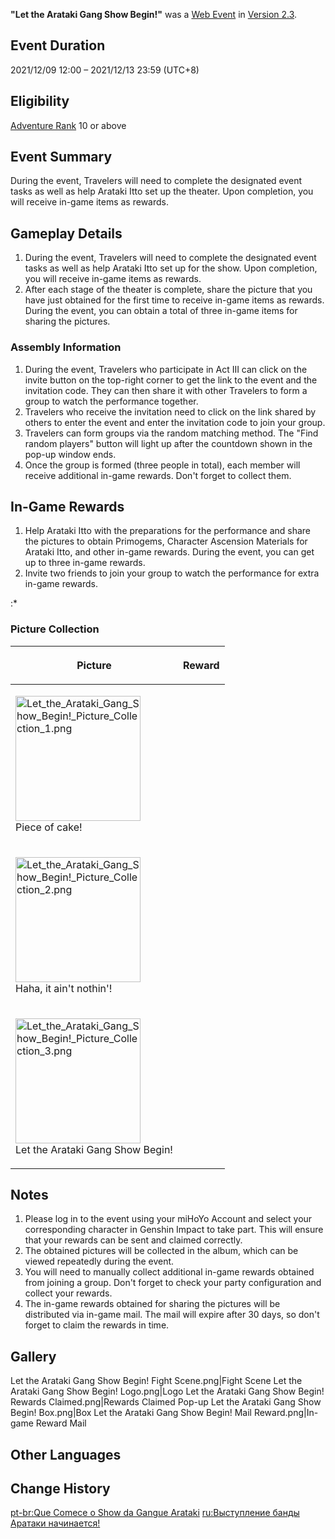 {{Event
|name              = "Let the Arataki Gang Show Begin!"
|image             = Let the Arataki Gang Show Begin!.png
|type              = Web
|time_known        = yes
|time_start        = 2021-12-09 12:00:00
|time_start_offset = GMT+8
|time_end          = 2021-12-13 23:59:59
|time_end_offset   = GMT+8
|link              = https://genshin.hoyoverse.com/en/news/detail/17569
|link2             = https://webstatic-sea.mihoyo.com/ys/event/e20211208itto/index.html
|link2name         = Event Page
}}
'''"Let the Arataki Gang Show Begin!"''' was a [[Web Event]] in [[Version 2.3]].

==Event Duration==
2021/12/09 12:00 – 2021/12/13 23:59 (UTC+8)

==Eligibility==
[[Adventure Rank]] 10 or above

==Event Summary==
During the event, Travelers will need to complete the designated event tasks as well as help Arataki Itto set up the theater. Upon completion, you will receive in-game items as rewards.

==Gameplay Details==
# During the event, Travelers will need to complete the designated event tasks as well as help Arataki Itto set up for the show. Upon completion, you will receive in-game items as rewards.
# After each stage of the theater is complete, share the picture that you have just obtained for the first time to receive in-game items as rewards. During the event, you can obtain a total of three in-game items for sharing the pictures.

===Assembly Information===
# During the event, Travelers who participate in Act III can click on the invite button on the top-right corner to get the link to the event and the invitation code. They can then share it with other Travelers to form a group to watch the performance together.
# Travelers who receive the invitation need to click on the link shared by others to enter the event and enter the invitation code to join your group.
# Travelers can form groups via the random matching method. The "Find random players" button will light up after the countdown shown in the pop-up window ends.
# Once the group is formed (three people in total), each member will receive additional in-game rewards. Don't forget to collect them.

==In-Game Rewards==
# Help Arataki Itto with the preparations for the performance and share the pictures to obtain Primogems, Character Ascension Materials for Arataki Itto, and other in-game rewards. During the event, you can get up to three in-game rewards.
# Invite two friends to join your group to watch the performance for extra in-game rewards.
:* {{Card|Mora|20,000}}{{Card|Mystic Enhancement Ore|2}}

===Picture Collection===
{|class="article-table"
!Picture
!Reward
|-
|[[File:Let the Arataki Gang Show Begin! Picture Collection 1.png|200px]]<br />Piece of cake!
|{{Card|Primogem|10}}{{Card|Prithiva Topaz Fragment|1}}
|-
|[[File:Let the Arataki Gang Show Begin! Picture Collection 2.png|200px]]<br />Haha, it ain't nothin'!
|{{Card|Primogem|10}}{{Card|Prithiva Topaz Fragment|1}}
|-
|[[File:Let the Arataki Gang Show Begin! Picture Collection 3.png|200px]]<br />Let the Arataki Gang Show Begin!
|{{Card|Primogem|20}}{{Card|Prithiva Topaz Fragment|1}}
|}

==Notes==
# Please log in to the event using your miHoYo Account and select your corresponding character in Genshin Impact to take part. This will ensure that your rewards can be sent and claimed correctly.
# The obtained pictures will be collected in the album, which can be viewed repeatedly during the event.
# You will need to manually collect additional in-game rewards obtained from joining a group. Don't forget to check your party configuration and collect your rewards.
# The in-game rewards obtained for sharing the pictures will be distributed via in-game mail. The mail will expire after 30 days, so don't forget to claim the rewards in time.

==Gallery==
<gallery>
Let the Arataki Gang Show Begin! Fight Scene.png|Fight Scene
Let the Arataki Gang Show Begin! Logo.png|Logo
Let the Arataki Gang Show Begin! Rewards Claimed.png|Rewards Claimed Pop-up
Let the Arataki Gang Show Begin! Box.png|Box
Let the Arataki Gang Show Begin! Mail Reward.png|In-game Reward Mail
</gallery>

==Other Languages==
{{Other Languages|default_hidden = 1
|en      = Let the Arataki Gang Show Begin!
|zhs     = 开幕！荒泷派剧场！
|zhs_rm  = Kāimù! Huānglóng-pài Jùchǎng!
|zht     = 開幕！荒瀧派劇場！
|zht_rm  = Kāimù! Huānglóng-pài Jùchǎng!
|ja      = 開幕！荒瀧派劇場！
|ja_rm   = Kaimaku! Arataki-ha Gekijou!{{Assumed}}
|ko      = 아라타키{{tt|파|派}} {{tt|극장|劇場}} {{tt|개막|開幕}}!
|ko_rm   = Arataki-pa Geukjang Gaemak!
|es      = ¡Que empiece la actuación de la Banda de Arataki!
|fr      = Lever de rideau sur le gang Arataki&nbsp;!
|ru      = Выступление банды Аратаки начинается!
|th      = เปิดตัว! โรงละครแก๊ง Arataki!
|th_rm   = Poet Tua! Rong Lakhon Kaeng Arataki!
|vi      = Biểu Diễn Của Bang Arataki Bắt Đầu!
|de      = Möge das Theater der Arataki-Bande beginnen!
|id      = Pertunjukan Geng Arataki ... Dimulai!
|pt      = Que Comece o Show da Gangue Arataki!
|tr      = 
|it      = 
}}

==Change History==
{{Change History|2.3}}

[[pt-br:Que Comece o Show da Gangue Arataki]]
[[ru:Выступление банды Аратаки начинается!]]